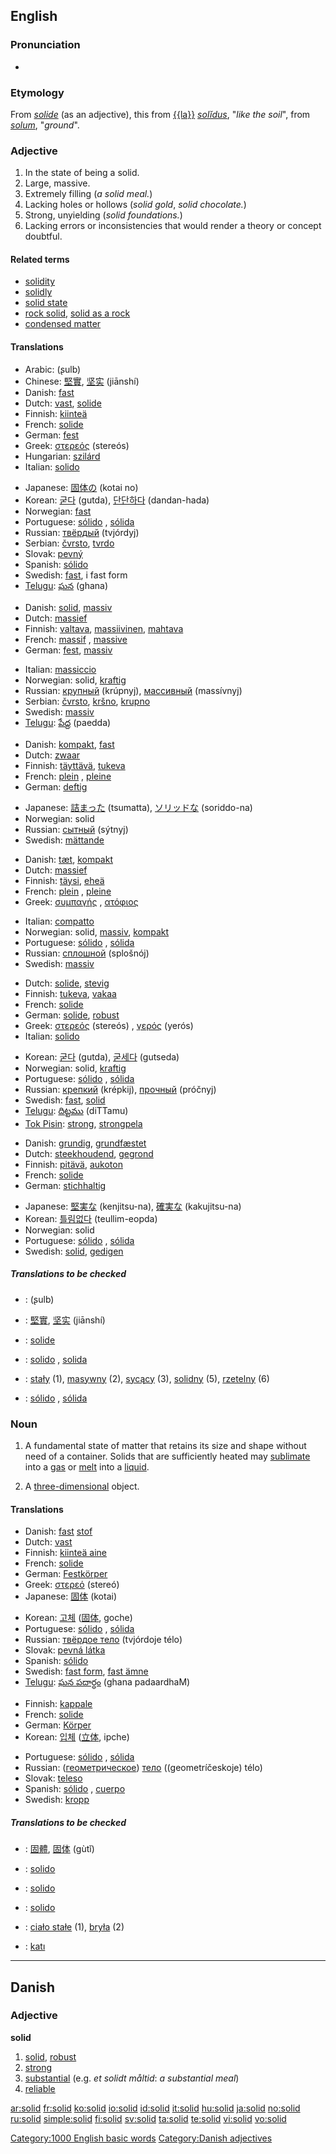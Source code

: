{{wikipedia|dab=solid (disambiguation)|solid}}
==English==

===Pronunciation===
* {{audio|en-us-solid.ogg|Audio (US)}}

===Etymology===
From {{OF.}} ''[[solide]]'' (as an adjective), this from [[{{la}}]] ''[[solidus|solĭdus]]'', "''like the soil''", from ''[[solum]]'', "''ground''".

===Adjective===
{{en-adj-more}}

# In the state of being a solid.
# Large, massive.
# Extremely filling (''a solid meal.'')
# Lacking holes or hollows (''solid gold'', ''solid chocolate.'')
# Strong, unyielding (''solid foundations.'')
# Lacking errors or inconsistencies that would render a theory or concept doubtful.

====Related terms====
* [[solidity]]
* [[solidly]]
* [[solid state]]
* [[rock solid]], [[solid as a rock]]
* [[condensed matter]]

====Translations====
{{trans-top|In the state of being a solid}}
* Arabic: {{ARchar|[[صلب|صُلب]]}} (ʂulb)
* Chinese: [[堅實]], [[坚实]] (jiānshí)
* Danish: [[fast]]
* Dutch: [[vast]], [[solide]]
* Finnish: [[kiinteä]]
* French: [[solide]]
* German: [[fest]]
* Greek: [[στερεός]] (stereós) {{m}}
* Hungarian: [[szilárd]]
* Italian: [[solido]]
{{trans-mid}}
* Japanese: [[固体]]の (kotai no)
* Korean: [[굳다]] (gutda), [[단단하다]] (dandan-hada)
* Norwegian: [[fast]]
* Portuguese: [[sólido]] {{m}}, [[sólida]] {{f}}
* Russian: [[твёрдый]] (tvjórdyj)
* Serbian: [[čvrsto]], [[tvrdo]]
* Slovak: [[pevný]] {{m}}
* Spanish: [[sólido]]
* Swedish: [[fast#Swedish|fast]], i fast form
* [[Telugu]]: [[ఘన]] (ghana)
{{trans-bottom}}

{{trans-top|Large, massive}}
* Danish: [[solid#Danish|solid]], [[massiv]]
* Dutch: [[massief]]
* Finnish: [[valtava]], [[massiivinen]], [[mahtava]]
* French: [[massif]] {{m}}, [[massive]] {{f}}
* German: [[fest]], [[massiv]]
{{trans-mid}}
* Italian: [[massiccio]]
* Norwegian: solid, [[kraftig]]
* Russian: [[крупный]] (krúpnyj), [[массивный]] (massívnyj)
* Serbian: [[čvrsto]], [[kršno]], [[krupno]]
* Swedish: [[massiv]]
* [[Telugu]]: [[పేద్ద]] (paedda)
{{trans-bottom}}

{{trans-top|Extremely filling}}
* Danish: [[kompakt]], [[fast]]
* Dutch: [[zwaar]]
* Finnish: [[täyttävä]], [[tukeva]]
* French: [[plein]] {{m}}, [[pleine]] {{f}}
* German: [[deftig]]
{{trans-mid}}
* Japanese: [[詰まった]] (tsumatta), [[ソリッドな]] (soriddo-na)
* Norwegian: solid
* Russian: [[сытный]] (sýtnyj)
* Swedish: [[mättande]]
{{trans-bottom}}

{{trans-top|Lacking holes or hollows}}
* Danish: [[tæt]], [[kompakt]]
* Dutch: [[massief]]
* Finnish: [[täysi]], [[eheä]]
* French: [[plein]] {{m}}, [[pleine]] {{f}}
* Greek: [[συμπαγής]] {{m}}, [[ατόφιος]] {{m}}
{{trans-mid}}
* Italian: [[compatto]]
* Norwegian: solid, [[massiv]], [[kompakt]]
* Portuguese: [[sólido]] {{m}}, [[sólida]] {{f}}
* Russian: [[сплошной]] (splošnój)
* Swedish: [[massiv]]
{{trans-bottom}}

{{trans-top|Strong, unyielding (as of foundations etc)}}
* Dutch: [[solide]], [[stevig]]
* Finnish: [[tukeva]], [[vakaa]]
* French: [[solide]]
* German: [[solide]], [[robust]]
* Greek: [[στερεός]] (stereós) {{m}}, [[γερός]] (yerós) {{m}}
* Italian: [[solido]]
{{trans-mid}}
* Korean: [[굳다]] (gutda), [[굳세다]] (gutseda)
* Norwegian: solid, [[kraftig]]
* Portuguese: [[sólido]] {{m}}, [[sólida]] {{f}}
* Russian: [[крепкий]] (krépkij), [[прочный]] (próčnyj)
* Swedish: [[fast]], [[solid#Swedish|solid]]
* [[Telugu]]: [[దిట్టము]] (diTTamu)
* [[Tok Pisin]]: [[strong]], [[strongpela]]
{{trans-bottom}}

{{trans-top|Lacking errors or inconsistencies}}
* Danish: [[grundig]], [[grundfæstet]]
* Dutch: [[steekhoudend]], [[gegrond]]
* Finnish: [[pitävä]], [[aukoton]]
* French: [[solide]]
* German: [[stichhaltig]]
{{trans-mid}}
* Japanese: [[堅実な]] (kenjitsu-na), [[確実な]] (kakujitsu-na)
* Korean: [[틀림없다]] (teullim-eopda)
* Norwegian: solid
* Portuguese: [[sólido]] {{m}}, [[sólida]] {{f}}
* Swedish: [[solid#Swedish|solid]], [[gedigen]]
{{trans-bottom}}

=====Translations to be checked=====
{{checktrans}}

* {{ttbc|Arabic}}: {{Arab|[[صلب|صُلب]]}} (ʂulb)
* {{ttbc|Chinese}}: [[堅實]], [[坚实]] (jiānshí)
* {{ttbc|Interlingua}}: [[solide]]
* {{ttbc|Italian}}: [[solido]] {{m}}, [[solida]] {{f}}
* {{ttbc|Polish}}: [[stały]] (1), [[masywny]] (2), [[sycący]] (3), [[solidny]] (5), [[rzetelny]] (6) {{m}}
* {{ttbc|Spanish}}: [[sólido]] {{m}}, [[sólida]] {{f}}

===Noun===
{{wikipedia}}
{{en-noun}}

# {{chemistry}} A fundamental state of matter that retains its size and shape without need of a container. Solids that are sufficiently heated may [[sublimate]] into a [[gas]] or [[melt]] into a [[liquid]].
# {{geometry}} A [[three-dimensional]] object.

====Translations====
{{trans-top|chemistry: A fundamental state of matter}}
* Danish: [[fast]] [[stof]] {{n}}
* Dutch: [[vast]]
* Finnish: [[kiinteä aine]]
* French: [[solide]] {{m}}
* German: [[Festkörper]] {{m}}
* Greek: [[στερεό]] (stereó) {{n}}
* Japanese: [[固体]] (kotai)
{{trans-mid}}
* Korean: [[고체]] ([[固体]], goche)
* Portuguese: [[sólido]] {{m}}, [[sólida]] {{f}}
* Russian: [[твёрдое тело]] (tvjórdoje télo) {{n}}
* Slovak: [[pevná látka]] {{f}}
* Spanish: [[sólido]] {{m}}
* Swedish: [[fast form]], [[fast ämne]]
* [[Telugu]]: [[ఘన పదార్ధం]] (ghana padaardhaM)
{{trans-bottom}}

{{trans-top|geometry: a three-dimensional object}}
* Finnish: [[kappale]]
* French: [[solide]] {{m}}
* German: [[Körper]] {{m}}
* Korean: [[입체]] ([[立体]], ipche)
{{trans-mid}}
* Portuguese: [[sólido]] {{m}}, [[sólida]] {{f}}
* Russian: ([[геометрический|геометрическое]]) [[тело]] ((geometríčeskoje) télo) {{n}}
* Slovak: [[teleso]] {{n}}
* Spanish: [[sólido]] {{m}}, [[cuerpo]] {{m}}
* Swedish: [[kropp]]
{{trans-bottom}}

=====Translations to be checked=====
{{checktrans}}
{{top}}
* {{ttbc|Chinese}}: [[固體]], [[固体]] (gùtǐ)
* {{ttbc|Ido}}: [[solido]]
* {{ttbc|Interlingua}}: [[solido]]
{{mid}}
* {{ttbc|Italian}}: [[solido]]
* {{ttbc|Polish}}: [[ciało stałe]] {{n}} (1), [[bryła]] {{f}} (2)
* {{ttbc|Turkish}}: [[katı]]
{{bottom}}

[[Category:1000 English basic words]]

----

==Danish==

===Adjective===
'''solid'''

# [[solid#English|solid]], [[robust]]
# [[strong]]
# [[substantial]] (e.g. ''et solidt måltid'': ''a substantial meal'')
# [[reliable]]

[[Category:Danish adjectives]]

[[ar:solid]]
[[fr:solid]]
[[ko:solid]]
[[io:solid]]
[[id:solid]]
[[it:solid]]
[[hu:solid]]
[[ja:solid]]
[[no:solid]]
[[ru:solid]]
[[simple:solid]]
[[fi:solid]]
[[sv:solid]]
[[ta:solid]]
[[te:solid]]
[[vi:solid]]
[[vo:solid]]